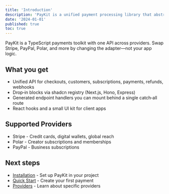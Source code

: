 ```yaml
---
title: 'Introduction'
description: 'PayKit is a unified payment processing library that abstracts away provider-specific implementations, allowing you to switch between payment providers without rewriting your code.'
date: '2024-01-01'
published: true
toc: true
---
```


PayKit is a TypeScript payments toolkit with one API across providers. Swap Stripe, PayPal, Polar, and more by changing the adapter—not your app logic.

## What you get

- Unified API for checkouts, customers, subscriptions, payments, refunds, webhooks
- Drop‑in blocks via shadcn registry (Next.js, Hono, Express)
- Generated endpoint handlers you can mount behind a single catch‑all route
- React hooks and a small UI kit for client apps

## Supported Providers

- Stripe - Credit cards, digital wallets, global reach
- Polar - Creator subscriptions and memberships
- PayPal - Business subscriptions

## Next steps

- [Installation](/docs/installation) - Set up PayKit in your project
- [Quick Start](/docs/getting-started) - Create your first payment
- [Providers](/docs/providers/stripe) - Learn about specific providers
